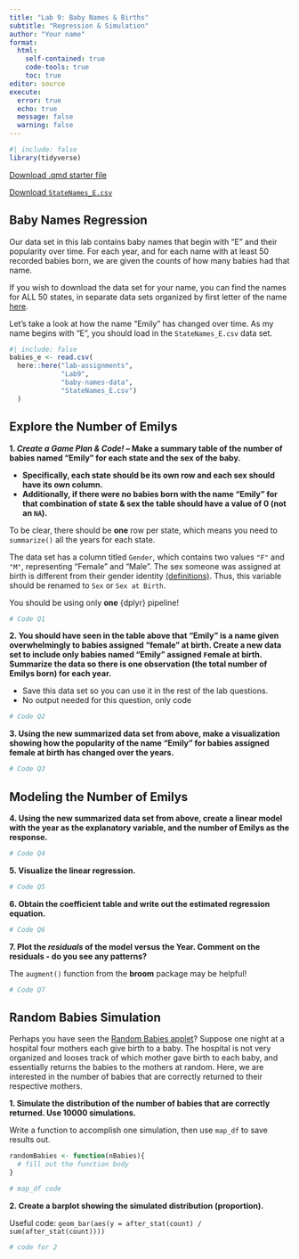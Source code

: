 ```yaml
---
title: "Lab 9: Baby Names & Births"
subtitle: "Regression & Simulation"
author: "Your name"
format: 
  html:
    self-contained: true
    code-tools: true
    toc: true
editor: source
execute: 
  error: true
  echo: true
  message: false
  warning: false
---
```


```r
#| include: false
library(tidyverse)
```

[Download .qmd starter file](Lab9-babies.qmd)

[Download `StateNames_E.csv`](baby-names-data/StateNames_E.csv)


## Baby Names Regression

Our data set in this lab contains baby names that begin with "E" and their popularity over time. For each year, and for each name with at least 50 recorded babies born, we are given the counts of how many babies had that name.

::: callout-note
If you wish to download the data set for your name, you can find the names for ALL 50 states, in separate data sets organized by first letter of the name [here](https://github.com/earobinson95/stat331-calpoly/tree/master/lab-assignments/lab9/baby-names-data).
:::

Let's take a look at how the name "Emily" has changed over time. As my name begins with "E", you should load in the `StateNames_E.csv` data set.

```r
#| include: false
babies_e <- read.csv(
  here::here("lab-assignments",
             "Lab9",
             "baby-names-data",
             "StateNames_E.csv")
  )
```

## Explore the Number of Emilys

**1. _Create a Game Plan & Code!_ -- Make a summary table of the number of babies named "Emily" for each state and the sex of the baby.**

  + **Specifically, each state should be its own row and each sex should have its own column.**
  + **Additionally, if there were no babies born with the name "Emily" for that combination of state & sex the table should have a value of 0 (not an `NA`).** 
  
::: callout-warning 
To be clear, there should be **one** row per state, which means you need to `summarize()` all the years for each state.
:::

::: callout-caution
The data set has a column titled `Gender`, which contains two values `"F"` and `"M"`, representing "Female" and "Male". The sex someone was assigned at birth is different from their gender identity [(definitions)](https://www.plannedparenthood.org/learn/gender-identity/sex-gender-identity). Thus, this variable should be renamed to `Sex` or `Sex at Birth`.

You should be using only **one** {dplyr} pipeline!
:::

<!-- Insert your game plan sketch with markdown code here -->

```r
# Code Q1
```

**2. You should have seen in the table above that "Emily" is a name given overwhelmingly to babies assigned "female" at birth. Create a new data set to include only babies named "Emily" assigned `F`emale at birth. Summarize the data so there is one observation (the total number of Emilys born) for each year.**

::: callout-note
+ Save this data set so you can use it in the rest of the lab questions.
+ No output needed for this question, only code
:::

```r
# Code Q2
```

**3. Using the new summarized data set from above, make a visualization showing how the popularity of the name "Emily" for babies assigned female at birth has changed over the years.**

```r
# Code Q3
```

## Modeling the Number of Emilys

**4. Using the new summarized data set from above, create a linear model with the year as the explanatory variable, and the number of Emilys as the response.**

```r
# Code Q4
```

**5. Visualize the linear regression.**

```r
# Code Q5
```

**6. Obtain the coefficient table and write out the estimated regression equation.**

```r
# Code Q6
```

<!-- Equation for Q6 -->

**7. Plot the _residuals_ of the model versus the Year. Comment on the residuals - do you see any patterns?**

::: callout-tip
The `augment()` function from the **broom** package may be helpful!
:::

```r
# Code Q7
```

## Random Babies Simulation

Perhaps you have seen the [Random Babies applet](https://www.rossmanchance.com/applets/2021/randombabies/RandomBabies.html)? Suppose one night at a hospital four mothers each give birth to a baby. The hospital is not very organized and looses track of which mother gave birth to each baby, and essentially returns the babies to the mothers at random. Here, we are interested in the number of babies that are correctly returned to their respective mothers. 

**1. Simulate the distribution of the number of babies that are correctly returned. Use 10000 simulations.**

::: callout-tip
Write a function to accomplish one simulation, then use `map_df` to save results out.
:::

```r
randomBabies <- function(nBabies){
  # fill out the function body
}

# map_df code

```

**2. Create a barplot showing the simulated distribution (proportion).**

::: callout-tip
Useful code: `geom_bar(aes(y = after_stat(count) / sum(after_stat(count))))`
:::

```r
# code for 2
```
